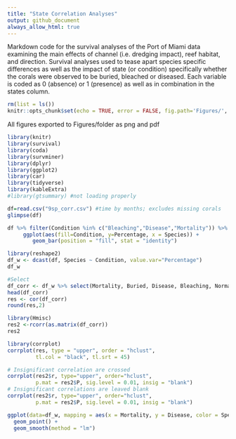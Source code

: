 ```yaml
---
title: "State Correlation Analyses"
output: github_document
always_allow_html: true
---
```


Markdown code for the survival analyses of the Port of Miami data examining the main effects of channel (i.e. dredging impact), reef habitat, and direction. Survival analyses used to tease apart species specific differences as well as the impact of state (or condition) specifically whether the corals were observed to be buried, bleached or diseased. Each variable is coded as 0 (absence) or 1 (presence) as well as in combination in the states column.

```r
rm(list = ls())
knitr::opts_chunk$set(echo = TRUE, error = FALSE, fig.path='Figures/', dev=c('png', 'pdf'))
```

All figures exported to Figures/folder as png and pdf

```r
library(knitr)
library(survival)
library(coda)
library(survminer)
library(dplyr)
library(ggplot2)
library(car)
library(tidyverse)
library(kableExtra)
#library(gtsummary) #not loading properly
```

```r
df=read.csv("9sp_corr.csv") #time by months; excludes missing corals
glimpse(df)
```

```r
df %>% filter(Condition %in% c("Bleaching","Disease","Mortality")) %>%
     ggplot(aes(fill=Condition, y=Percentage, x = Species)) +
        geom_bar(position = "fill", stat = "identity")
```

```r
library(reshape2)
df_w <- dcast(df, Species ~ Condition, value.var="Percentage")
df_w
```

```r
#Select 
df_corr <- df_w %>% select(Mortality, Buried, Disease, Bleaching, Normal, "Partial Mortality")
head(df_corr)
res <- cor(df_corr)
round(res,2)
```

```r
library(Hmisc)
res2 <-rcorr(as.matrix(df_corr))
res2
```

```r
library(corrplot)
corrplot(res, type = "upper", order = "hclust",
         tl.col = "black", tl.srt = 45)
```

```r
# Insignificant correlation are crossed
corrplot(res2$r, type="upper", order="hclust", 
         p.mat = res2$P, sig.level = 0.01, insig = "blank")
# Insignificant correlations are leaved blank
corrplot(res2$r, type="upper", order="hclust", 
         p.mat = res2$P, sig.level = 0.01, insig = "blank")
```

```r
ggplot(data=df_w, mapping = aes(x = Mortality, y = Disease, color = Species)) +
  geom_point() +
  geom_smooth(method = "lm")
```

